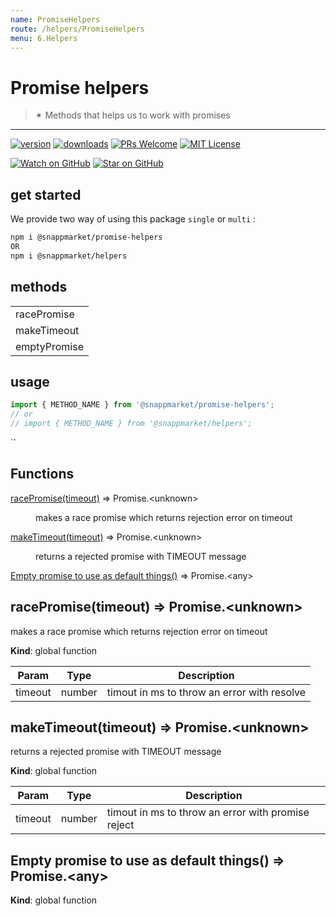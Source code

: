 ```yaml
---
name: PromiseHelpers
route: /helpers/PromiseHelpers
menu: 6.Helpers
---
```



# Promise helpers
> ✴ Methods that helps us to work with promises
----

[![version](https://img.shields.io/npm/v/@snappmarket/promise-helpers.svg?style=flat-square)](https://www.npmjs.com/package/@snappmarket/promise-helpers)
[![downloads](https://img.shields.io/npm/dm/@snappmarket/promise-helpers.svg?style=flat-square)](http://www.npmtrends.com/@snappmarket/promise-helpers)
[![PRs Welcome](https://img.shields.io/badge/PRs-welcome-brightgreen.svg?style=flat-square)](http://makeapullrequest.com)
[![MIT License](https://img.shields.io/npm/l/@snappmarket/promise-helpers.svg?style=flat-square)](https://github.com/snappmarket/frontend-toolbox/tree/master/packages/useDidUpdateEffect/blob/master/LICENSE.md)

[![Watch on GitHub](https://img.shields.io/github/watchers/snappmarket/frontend-toolbox.svg?style=social)](https://github.com/snappmarket/frontend-toolbox/watchers)
[![Star on GitHub](https://img.shields.io/github/stars/snappmarket/frontend-toolbox.svg?style=social)](https://github.com/snappmarket/frontend-toolbox/stargazers)

## get started 
We provide two way of using this package `single` or `multi` :
```bash
npm i @snappmarket/promise-helpers
OR
npm i @snappmarket/helpers
```

## methods
|        |
| ------ |
| racePromise                                                 |  
| makeTimeout                                                 |  
| emptyPromise                                                 |  

## usage 
```javascript
import { METHOD_NAME } from '@snappmarket/promise-helpers';
// or 
// import { METHOD_NAME } from '@snappmarket/helpers';
```
``

## Functions

<dl>
<dt><a href="#racePromise">racePromise(timeout)</a> ⇒ Promise.&lt;unknown&gt;</dt>
<dd><p>makes a race promise which returns rejection error on timeout</p>
</dd>
<dt><a href="#makeTimeout">makeTimeout(timeout)</a> ⇒ Promise.&lt;unknown&gt;</dt>
<dd><p>returns a rejected promise with TIMEOUT message</p>
</dd>
<dt><a href="#Empty promise to use as default things">Empty promise to use as default things()</a> ⇒ Promise.&lt;any&gt;</dt>
<dd></dd>
</dl>

<a name="racePromise"></a>

## racePromise(timeout) ⇒ Promise.&lt;unknown&gt;
makes a race promise which returns rejection error on timeout

**Kind**: global function  

| Param | Type | Description |
| --- | --- | --- |
| timeout | number | timout in ms to throw an error with resolve |

<a name="makeTimeout"></a>

## makeTimeout(timeout) ⇒ Promise.&lt;unknown&gt;
returns a rejected promise with TIMEOUT message

**Kind**: global function  

| Param | Type | Description |
| --- | --- | --- |
| timeout | number | timout in ms to throw an error with promise reject |

<a name="Empty promise to use as default things"></a>

## Empty promise to use as default things() ⇒ Promise.&lt;any&gt;
**Kind**: global function  

